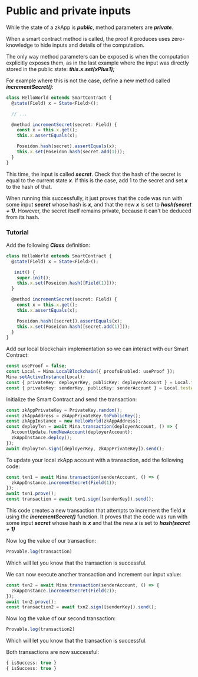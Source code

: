 # Public and private inputs

While the state of a zkApp is ***public***, method parameters are ***private***.

When a smart contract method is called, the proof it produces uses zero-knowledge to hide inputs and details of the computation.

The only way method parameters can be exposed is when the computation explicitly exposes them, as in the last example where the input was directly stored in the public state: ***this.x.set(xPlus1);***

For example where this is not the case, define a new method called ***incrementSecret()***:
```ts
class HelloWorld extends SmartContract {
  @state(Field) x = State<Field>();

  // ...

  @method incrementSecret(secret: Field) {
    const x = this.x.get();
    this.x.assertEquals(x);

    Poseidon.hash(secret).assertEquals(x);
    this.x.set(Poseidon.hash(secret.add(1)));
  }
}
```
This time, the input is called ***secret***. Check that the hash of the secret is equal to the current state ***x***. If this is the case, add 1 to the secret and set ***x*** to the hash of that.

When running this successfully, it just proves that the code was run with some input ***secret*** whose hash is ***x***, and that the new ***x*** is set to ***hash(secret + 1)***. However, the secret itself remains private, because it can't be deduced from its hash.

### Tutorial

Add the following ***Class*** definition:
```ts
class HelloWorld extends SmartContract {
  @state(Field) x = State<Field>();

   init() {
    super.init();
    this.x.set(Poseidon.hash([Field(1)]));
  }

  @method incrementSecret(secret: Field) {
    const x = this.x.get();
    this.x.assertEquals(x);

    Poseidon.hash([secret]).assertEquals(x);
    this.x.set(Poseidon.hash([secret.add(1)]));
  }
}
```

Add our local blockchain implementation so we can interact with our Smart Contract:
```ts
const useProof = false;
const Local = Mina.LocalBlockchain({ proofsEnabled: useProof });
Mina.setActiveInstance(Local);
const { privateKey: deployerKey, publicKey: deployerAccount } = Local.testAccounts[0];
const { privateKey: senderKey, publicKey: senderAccount } = Local.testAccounts[1];
```

Initialize the Smart Contract and send the transaction:
```ts
const zkAppPrivateKey = PrivateKey.random();
const zkAppAddress = zkAppPrivateKey.toPublicKey();
const zkAppInstance = new HelloWorld(zkAppAddress);
const deployTxn = await Mina.transaction(deployerAccount, () => {
  AccountUpdate.fundNewAccount(deployerAccount);
  zkAppInstance.deploy();
});
await deployTxn.sign([deployerKey, zkAppPrivateKey]).send();
```

To update your local zkApp account with a transaction, add the following code:
```ts
const txn1 = await Mina.transaction(senderAccount, () => {
  zkAppInstance.incrementSecret(Field(1));
});
await txn1.prove();
const transaction = await txn1.sign([senderKey]).send();
```
This code creates a new transaction that attempts to increment the field ***x*** using the ***incrementSecret()*** function. It proves that the code was run with some input ***secret*** whose hash is ***x*** and that the new ***x*** is set to ***hash(secret + 1)***

Now log the value of our transaction:
```ts
Provable.log(transaction)
```
Which will let you know that the transaction is successful.

We can now execute another transaction and increment our input value:
```ts
const txn2 = await Mina.transaction(senderAccount, () => {
  zkAppInstance.incrementSecret(Field(2));
});
await txn2.prove();
const transaction2 = await txn2.sign([senderKey]).send();
```

Now log the value of our second transaction:
```ts
Provable.log(transaction2)
```
Which will let you know that the transaction is successful.

Both transactions are now successful:
```ts
{ isSuccess: true }
{ isSuccess: true }
```
